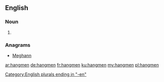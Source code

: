 ==English==

===Noun===
{{head|en|plural}}

# {{plural of|hangman|lang=en|nocat=1}}

===Anagrams===
* [[Meghann#English|Meghann]]

[[Category:English plurals ending in "-en"]]

[[ar:hangmen]]
[[de:hangmen]]
[[fr:hangmen]]
[[ku:hangmen]]
[[my:hangmen]]
[[pl:hangmen]]